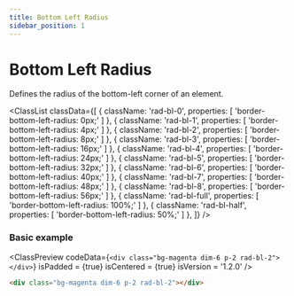 ```yaml
---
title: Bottom Left Radius
sidebar_position: 1
---
```



# Bottom Left Radius

Defines the radius of the bottom-left corner of an element.

<ClassList
  classData={[
    {
      className: 'rad-bl-0',
      properties: [
        'border-bottom-left-radius: 0px;'
      ]
    },
    {
      className: 'rad-bl-1',
      properties: [
        'border-bottom-left-radius: 4px;'
      ]
    },
    {
      className: 'rad-bl-2',
      properties: [
        'border-bottom-left-radius: 8px;'
      ]
    },
    {
      className: 'rad-bl-3',
      properties: [
        'border-bottom-left-radius: 16px;'
      ]
    },
    {
      className: 'rad-bl-4',
      properties: [
        'border-bottom-left-radius: 24px;'
      ]
    },
    {
      className: 'rad-bl-5',
      properties: [
        'border-bottom-left-radius: 32px;'
      ]
    },
    {
      className: 'rad-bl-6',
      properties: [
        'border-bottom-left-radius: 40px;'
      ]
    },
    {
      className: 'rad-bl-7',
      properties: [
        'border-bottom-left-radius: 48px;'
      ]
    },
    {
      className: 'rad-bl-8',
      properties: [
        'border-bottom-left-radius: 56px;'
      ]
    },
    {
      className: 'rad-bl-full',
      properties: [
        'border-bottom-left-radius: 100%;'
      ]
    },
    {
      className: 'rad-bl-half',
      properties: [
        'border-bottom-left-radius: 50%;'
      ]
    },
  ]}
/>

### Basic example

<ClassPreview
  codeData={`
    <div class="bg-magenta dim-6 p-2 rad-bl-2"></div>
  `}
  isPadded = {true}
  isCentered = {true}
  isVersion = '1.2.0'
/>

```html
<div class="bg-magenta dim-6 p-2 rad-bl-2"></div>
```
